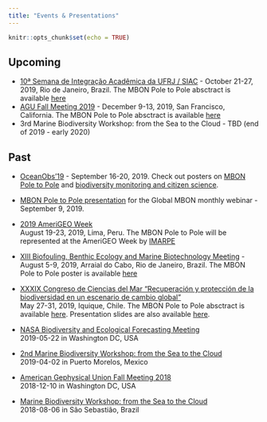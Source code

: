 ```yaml
---
title: "Events & Presentations"
---
```


```r
knitr::opts_chunk$set(echo = TRUE)
```

## Upcoming

- [10ª Semana de Integração Acadêmica da UFRJ / SIAC](http://siac.ufrj.br/) - October 21-27, 2019, Rio de Janeiro, Brazil. The MBON Pole to Pole absctract is available [here](https://drive.google.com/file/d/1kfOI4tpIOvgNDfULEMbeOzDfKuH1M_7f/view?usp=sharing)
- [AGU Fall Meeting 2019](https://www2.agu.org/fall-meeting) - December 9-13, 2019, San Francisco, California. The MBON Pole to Pole absctract is available [here](https://drive.google.com/file/d/17deXPg_umFPoeYPB6QKTLDfwqv7hBUmG/view?usp=sharing)
- 3rd Marine Biodiversity Workshop: from the Sea to the Cloud - TBD (end of 2019 - early 2020)

## Past

- [OceanObs'19](http://www.oceanobs19.net/) - September 16-20, 2019. Check out posters on [MBON Pole to Pole](https://drive.google.com/file/d/1AWpEQSBzLOAGapNOh1J3KQwkB4GTVFXQ/view?usp=sharing) and [biodiversity monitoring and citizen science](https://drive.google.com/file/d/1BHuRr4WBTZIqBvBYphcUs9birViUnN5X/view?usp=sharing).  

- [MBON Pole to Pole presentation](https://usf.app.box.com/s/08569c61yektdv3odcgwuy5x1cmvuy8p) for the Global MBON monthly webinar - September 9, 2019. 

- [2019 AmeriGEO Week](https://www.amerigeoss.org/amerigeoss-events/amerigeoss-week-2019)<br> August 19-23, 2019, Lima, Peru. The MBON Pole to Pole will be represented at the AmeriGEO Week by [IMARPE](http://www.imarpe.gob.pe/imarpe/)

- [XIII Biofouling, Benthic Ecology and Marine Biotechnology Meeting](https://xiiibioinc.wixsite.com/xiiibioinc) - August 5-9, 2019, Arraial do Cabo, Rio de Janeiro, Brazil. The MBON Pole to Pole poster is available [here](https://drive.google.com/file/d/1AVl5loMTuzkE_xdBw9d-J7HNMojO_v9F/view?usp=sharing)

- [XXXIX Congreso de Ciencias del Mar “Recuperación y protección de la biodiversidad en un escenario de cambio global”](https://www.congresocienciasdelmar.cl/)<br>
May 27-31, 2019, Iquique, Chile. The MBON Pole to Pole absctract is available [here](https://drive.google.com/file/d/1V5ZDpoSoY9vU3MFXR6tVSro6Uaab4PZh/view?usp=sharing). Presentation slides are also available [here](https://drive.google.com/file/d/1V3j9ZRAJg0ycXsPYmUWyNw4Hx7trJLeW/view?usp=sharing).

- [NASA Biodiversity and Ecological Forecasting Meeting](https://drive.google.com/file/d/1fxq8MvqTIWO_N1hUmw11F4L4u6AsyNuG/view?usp=sharing)<br> 2019-05-22 in Washington DC, USA

- [2nd Marine Biodiversity Workshop: from the Sea to the Cloud](https://marinebon.github.io/p2p-mexico-workshop/)<br>
  2019-04-02 in Puerto Morelos, Mexico
  
- [American Gephysical Union Fall Meeting 2018](https://drive.google.com/file/d/1YFOOYFZNmNTGzK3BRestIS1RltkZImEu/view?usp=sharing)<br>
  2018-12-10 in Washington DC, USA

- [Marine Biodiversity Workshop: from the Sea to the Cloud](https://marinebon.github.io/p2p-brazil-workshop/)<br>
  2018-08-06 in São Sebastião, Brazil


